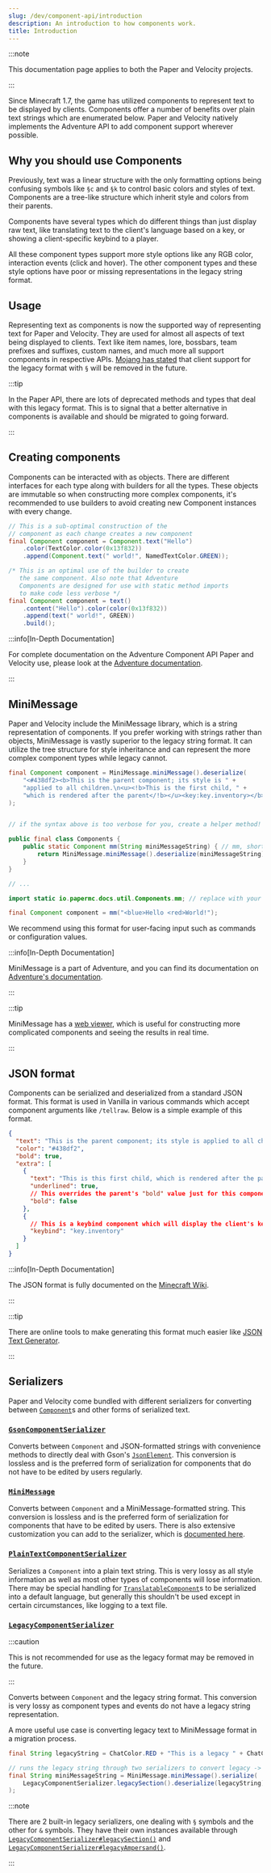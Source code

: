 ```yaml
---
slug: /dev/component-api/introduction
description: An introduction to how components work.
title: Introduction
---
```


:::note

This documentation page applies to both the Paper and Velocity projects.

:::

Since Minecraft 1.7, the game has utilized components to represent text to be displayed
by clients. Components offer a number of benefits over plain text strings which are enumerated below.
Paper and Velocity natively implements the Adventure API to add component support wherever possible.

## Why you should use Components

Previously, text was a linear structure with the only formatting options being
confusing symbols like `§c` and `§k` to control basic colors and styles of text.
Components are a tree-like structure which inherit style and colors from their parents.

Components have several types which do different things than just display raw text, like
translating text to the client's language based on a key, or showing a client-specific keybind
to a player.

All these component types support more style options like any RGB color, interaction events
(click and hover). The other component types and these style options have poor or missing
representations in the legacy string format.

## Usage

Representing text as components is now the supported way of representing text for Paper and Velocity. They are used
for almost all aspects of text being displayed to clients. Text like item names, lore, bossbars, team prefixes and
suffixes, custom names, and much more all support components in respective APIs.
[Mojang has stated](https://bugs.mojang.com/browse/MC-190605?focusedId=993040&page=com.atlassian.jira.plugin.system.issuetabpanels%3Acomment-tabpanel#comment-993040)
that client support for the legacy format with `§` will be removed in the future.


:::tip

In the Paper API, there are lots of deprecated methods and types that deal with this legacy format. This is to
signal that a better alternative in components is available and should be migrated to going forward.

:::

## Creating components

Components can be interacted with as objects. There are different interfaces for each type along with
builders for all the types. These objects are immutable so when constructing more complex components, it's
recommended to use builders to avoid creating new Component instances with every change.

```java
// This is a sub-optimal construction of the
// component as each change creates a new component
final Component component = Component.text("Hello")
    .color(TextColor.color(0x13f832))
    .append(Component.text(" world!", NamedTextColor.GREEN));

/* This is an optimal use of the builder to create
   the same component. Also note that Adventure
   Components are designed for use with static method imports
   to make code less verbose */
final Component component = text()
    .content("Hello").color(color(0x13f832))
    .append(text(" world!", GREEN))
    .build();
```

:::info[In-Depth Documentation]

For complete documentation on the Adventure Component API Paper and Velocity use, please look at the
[Adventure documentation](https://docs.advntr.dev).

:::

## MiniMessage

Paper and Velocity include the MiniMessage library, which is a string representation of components. If you prefer working with
strings rather than objects, MiniMessage is vastly superior to the legacy string format. It can utilize the tree
structure for style inheritance and can represent the more complex component types while legacy cannot.

```java
final Component component = MiniMessage.miniMessage().deserialize(
    "<#438df2><b>This is the parent component; its style is " +
    "applied to all children.\n<u><!b>This is the first child, " +
    "which is rendered after the parent</!b></u><key:key.inventory></b></#438df2>"
);


// if the syntax above is too verbose for you, create a helper method!

public final class Components {
    public static Component mm(String miniMessageString) { // mm, short for MiniMessage
        return MiniMessage.miniMessage().deserialize(miniMessageString);
    }
}

// ...

import static io.papermc.docs.util.Components.mm; // replace with your own package

final Component component = mm("<blue>Hello <red>World!");
```

We recommend using this format for user-facing input such as commands or configuration values.

:::info[In-Depth Documentation]

MiniMessage is a part of Adventure, and you can find its documentation on [Adventure's documentation](https://docs.advntr.dev/minimessage/index.html).

:::

:::tip

MiniMessage has a [web viewer](https://webui.advntr.dev/), which is useful for constructing more complicated components and seeing the results in real time.

:::

## JSON format

Components can be serialized and deserialized from a standard JSON format. This format is used
in Vanilla in various commands which accept component arguments like `/tellraw`. Below is a simple example
of this format.

```json
{
  "text": "This is the parent component; its style is applied to all children.\n",
  "color": "#438df2",
  "bold": true,
  "extra": [
    {
      "text": "This is this first child, which is rendered after the parent",
      "underlined": true,
      // This overrides the parent's "bold" value just for this component
      "bold": false
    },
    {
      // This is a keybind component which will display the client's keybind for that action
      "keybind": "key.inventory"
    }
  ]
}
```

:::info[In-Depth Documentation]

The JSON format is fully documented on the [Minecraft Wiki](https://minecraft.wiki/w/Raw_JSON_text_format).

:::

:::tip

There are online tools to make generating this format much easier like [JSON Text Generator](https://minecraft.tools/en/json_text.php).

:::

## Serializers

Paper and Velocity come bundled with different serializers for converting between
[`Component`](https://jd.advntr.dev/api/latest/net/kyori/adventure/text/Component.html)s and other forms of serialized text.

### [`GsonComponentSerializer`](https://jd.advntr.dev/text-serializer-gson/latest)

Converts between `Component`
and JSON-formatted strings with convenience methods to directly deal with Gson's
[`JsonElement`](https://javadoc.io/doc/com.google.code.gson/gson/latest/com.google.gson/com/google/gson/JsonElement.html).
This conversion is lossless and is the preferred form of serialization for components that do not have to be edited by users regularly.

### [`MiniMessage`](https://jd.advntr.dev/text-minimessage/latest)

Converts between `Component`
and a MiniMessage-formatted string. This conversion is lossless and is the preferred form of
serialization for components that have to be edited by users. There is also extensive customization you can add to the
serializer, which is [documented here](https://docs.advntr.dev/minimessage/api.html#getting-started).

### [`PlainTextComponentSerializer`](https://jd.advntr.dev/text-serializer-plain/latest)

Serializes a `Component` into a plain text string. This is very lossy as all style information as well as most other
types of components will lose information. There may be special handling for
[`TranslatableComponent`](https://jd.advntr.dev/api/latest/net/kyori/adventure/text/TranslatableComponent.html)s to be serialized
into a default language, but generally this shouldn't be used except in certain circumstances, like logging to a text file.

### [`LegacyComponentSerializer`](https://jd.advntr.dev/text-serializer-legacy/latest)

:::caution

This is not recommended for use as the legacy format may be removed in the future.

:::

Converts between `Component` and the legacy string format.
This conversion is very lossy as component types and events do not have a legacy string representation.

A more useful use case is converting legacy text to MiniMessage format in a migration process.
```java
final String legacyString = ChatColor.RED + "This is a legacy " + ChatColor.GOLD + "string";

// runs the legacy string through two serializers to convert legacy -> MiniMessage
final String miniMessageString = MiniMessage.miniMessage().serialize(
    LegacyComponentSerializer.legacySection().deserialize(legacyString)
);
```

:::note

There are 2 built-in legacy serializers, one dealing with `§` symbols and the other for
`&` symbols. They have their own instances available through
[`LegacyComponentSerializer#legacySection()`](https://jd.advntr.dev/text-serializer-legacy/latest/net/kyori/adventure/text/serializer/legacy/LegacyComponentSerializer.html#legacySection())
and [`LegacyComponentSerializer#legacyAmpersand()`](https://jd.advntr.dev/text-serializer-legacy/latest/net/kyori/adventure/text/serializer/legacy/LegacyComponentSerializer.html#legacyAmpersand()).

:::
